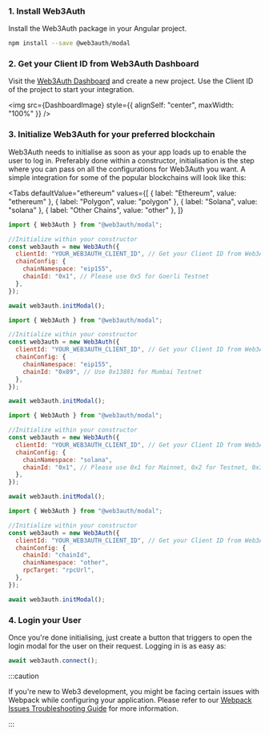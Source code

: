 
### 1. Install Web3Auth

Install the Web3Auth package in your Angular project.

```bash npm2yarn
npm install --save @web3auth/modal
```

### 2. Get your Client ID from Web3Auth Dashboard

Visit the [Web3Auth Dashboard](https://dashboard.web3auth.io) and create a new project. Use the Client ID of the project to start your integration.

<img src={DashboardImage} style={{ alignSelf: "center", maxWidth: "100%" }} />

### 3. Initialize Web3Auth for your preferred blockchain

Web3Auth needs to initialise as soon as your app loads up to enable the user to log in. Preferably done within a constructor, initialisation is the
step where you can pass on all the configurations for Web3Auth you want. A simple integration for some of the popular blockchains will look like this:

<Tabs
  defaultValue="ethereum"
  values={[
    { label: "Ethereum", value: "ethereum" },
    { label: "Polygon", value: "polygon" },
    { label: "Solana", value: "solana" },
    { label: "Other Chains", value: "other" },
  ]}
>

<TabItem value="ethereum">

```js
import { Web3Auth } from "@web3auth/modal";

//Initialize within your constructor
const web3auth = new Web3Auth({
  clientId: "YOUR_WEB3AUTH_CLIENT_ID", // Get your Client ID from Web3Auth Dashboard
  chainConfig: {
    chainNamespace: "eip155",
    chainId: "0x1", // Please use 0x5 for Goerli Testnet
  },
});

await web3auth.initModal();
```

</TabItem>

<TabItem value="polygon">

```js
import { Web3Auth } from "@web3auth/modal";

//Initialize within your constructor
const web3auth = new Web3Auth({
  clientId: "YOUR_WEB3AUTH_CLIENT_ID", // Get your Client ID from Web3Auth Dashboard
  chainConfig: {
    chainNamespace: "eip155",
    chainId: "0x89", // Use 0x13881 for Mumbai Testnet
  },
});

await web3auth.initModal();
```

</TabItem>

<TabItem value="solana">

```js
import { Web3Auth } from "@web3auth/modal";

//Initialize within your constructor
const web3auth = new Web3Auth({
  clientId: "YOUR_WEB3AUTH_CLIENT_ID", // Get your Client ID from Web3Auth Dashboard
  chainConfig: {
    chainNamespace: "solana",
    chainId: "0x1", // Please use 0x1 for Mainnet, 0x2 for Testnet, 0x3 for Devnet
  },
});

await web3auth.initModal();
```

</TabItem>

<TabItem value="other">

```js
import { Web3Auth } from "@web3auth/modal";

//Initialize within your constructor
const web3auth = new Web3Auth({
  clientId: "YOUR_WEB3AUTH_CLIENT_ID", // Get your Client ID from Web3Auth Dashboard
  chainConfig: {
    chainId: "chainId",
    chainNamespace: "other",
    rpcTarget: "rpcUrl",
  },
});

await web3auth.initModal();
```

</TabItem>

</Tabs>

### 4. Login your User

Once you're done initialising, just create a button that triggers to open the login modal for the user on their request. Logging in is as easy as:

```js
await web3auth.connect();
```

:::caution

If you're new to Web3 development, you might be facing certain issues with Webpack while configuring your application. Please refer to our
[Webpack Issues Troubleshooting Guide](/troubleshooting/webpack-issues) for more information.

:::
